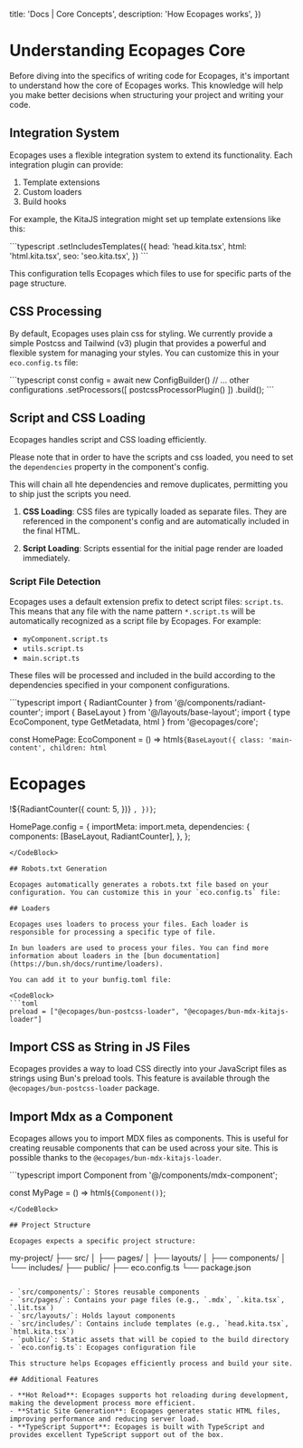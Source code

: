 

  title: 'Docs | Core Concepts',
  description: 'How Ecopages works',
})

# Understanding Ecopages Core

Before diving into the specifics of writing code for Ecopages, it's important to understand how the core of Ecopages works. This knowledge will help you make better decisions when structuring your project and writing your code.

## Integration System

Ecopages uses a flexible integration system to extend its functionality. Each integration plugin can provide:

1. Template extensions
2. Custom loaders
3. Build hooks

For example, the KitaJS integration might set up template extensions like this:

<CodeBlock>
```typescript
  .setIncludesTemplates({
    head: 'head.kita.tsx',
    html: 'html.kita.tsx',
    seo: 'seo.kita.tsx',
  })
```
</CodeBlock>  

This configuration tells Ecopages which files to use for specific parts of the page structure.

## CSS Processing

By default, Ecopages uses plain css for styling. 
We currently provide a simple Postcss and Tailwind (v3) plugin that provides a powerful and flexible system for managing your styles. 
You can customize this in your `eco.config.ts` file:

<CodeBlock>
```typescript
const config = await new ConfigBuilder()
  // ... other configurations
  .setProcessors([
    postcssProcessorPlugin()
  ])
  .build();
```
</CodeBlock>

## Script and CSS Loading

Ecopages handles script and CSS loading efficiently.

Please note that in order to have the scripts and css loaded, you need to set the `dependencies` property in the component's config.

This will chain all hte dependencies and remove duplicates, permitting you to ship just the scripts you need.

1. **CSS Loading**: CSS files are typically loaded as separate files. They are referenced in the component's config and are automatically included in the final HTML.

2. **Script Loading**: Scripts essential for the initial page render are loaded immediately. 

### Script File Detection

Ecopages uses a default extension prefix to detect script files: `script.ts`. This means that any file with the name pattern `*.script.ts` will be automatically recognized as a script file by Ecopages. For example:

- `myComponent.script.ts`
- `utils.script.ts`
- `main.script.ts`

These files will be processed and included in the build according to the dependencies specified in your component configurations.

<CodeBlock>
```typescript
import { RadiantCounter } from '@/components/radiant-counter';
import { BaseLayout } from '@/layouts/base-layout';
import { type EcoComponent, type GetMetadata, html } from '@ecopages/core';

const HomePage: EcoComponent = () => html`${BaseLayout({
    class: 'main-content',
    children: html`
      <h1>Ecopages</h1>
      !${RadiantCounter({
        count: 5,
      })}
    `,
  })}`;

HomePage.config = {
    importMeta: import.meta,
    dependencies: {
      components: [BaseLayout, RadiantCounter],
    },
};
```
</CodeBlock>

## Robots.txt Generation

Ecopages automatically generates a robots.txt file based on your configuration. You can customize this in your `eco.config.ts` file:

## Loaders

Ecopages uses loaders to process your files. Each loader is responsible for processing a specific type of file.

In bun loaders are used to process your files. You can find more information about loaders in the [bun documentation](https://bun.sh/docs/runtime/loaders).

You can add it to your bunfig.toml file:

<CodeBlock>
```toml
preload = ["@ecopages/bun-postcss-loader", "@ecopages/bun-mdx-kitajs-loader"]
```
</CodeBlock>


## Import CSS as String in JS Files

Ecopages provides a way to load CSS directly into your JavaScript files as strings using Bun's preload tools. This feature is available through the `@ecopages/bun-postcss-loader` package.

## Import Mdx as a Component

Ecopages allows you to import MDX files as components. This is useful for creating reusable components that can be used across your site.
This is possible thanks to the `@ecopages/bun-mdx-kitajs-loader`.

<CodeBlock>
```typescript
import Component from '@/components/mdx-component';

const MyPage = () => html`${Component()}`;
```
</CodeBlock>

## Project Structure

Ecopages expects a specific project structure:

```
my-project/
├── src/
│   ├── pages/
│   ├── layouts/
│   ├── components/
│   └── includes/
├── public/
├── eco.config.ts
└── package.json
```

- `src/components/`: Stores reusable components
- `src/pages/`: Contains your page files (e.g., `.mdx`, `.kita.tsx`, `.lit.tsx`)
- `src/layouts/`: Holds layout components
- `src/includes/`: Contains include templates (e.g., `head.kita.tsx`, `html.kita.tsx`)
- `public/`: Static assets that will be copied to the build directory
- `eco.config.ts`: Ecopages configuration file

This structure helps Ecopages efficiently process and build your site.

## Additional Features

- **Hot Reload**: Ecopages supports hot reloading during development, making the development process more efficient.
- **Static Site Generation**: Ecopages generates static HTML files, improving performance and reducing server load.
- **TypeScript Support**: Ecopages is built with TypeScript and provides excellent TypeScript support out of the box.